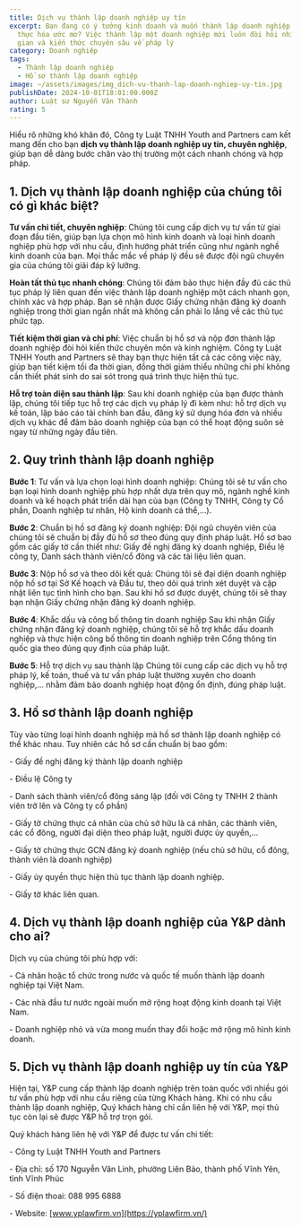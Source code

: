```yaml
---
title: Dịch vụ thành lập doanh nghiệp uy tín
excerpt: Bạn đang có ý tưởng kinh doanh và muốn thành lập doanh nghiệp để hiện
  thực hóa ước mơ? Việc thành lập một doanh nghiệp mới luôn đòi hỏi nhiều thời
  gian và kiến thức chuyên sâu về pháp lý
category: Doanh nghiệp
tags:
  - Thành lập doanh nghiệp
  - Hồ sơ thành lập doanh nghiệp
image: ~/assets/images/img_dich-vu-thanh-lap-doanh-nghiep-uy-tin.jpg
publishDate: 2024-10-01T18:01:00.000Z
author: Luật sư Nguyễn Văn Thành
rating: 5
---
```

Hiểu rõ những khó khăn đó, Công ty Luật TNHH Youth and Partners cam kết mang đến cho bạn **dịch vụ thành lập doanh nghiệp uy tín, chuyên nghiệp**, giúp bạn dễ dàng bước chân vào thị trường một cách nhanh chóng và hợp pháp.

## 1. Dịch vụ thành lập doanh nghiệp của chúng tôi có gì khác biệt?

**Tư vấn chi tiết, chuyên nghiệp**: Chúng tôi cung cấp dịch vụ tư vấn từ giai đoạn đầu tiên, giúp bạn lựa chọn mô hình kinh doanh và loại hình doanh nghiệp phù hợp với nhu cầu, định hướng phát triển cũng như ngành nghề kinh doanh của bạn. Mọi thắc mắc về pháp lý đều sẽ được đội ngũ chuyên gia của chúng tôi giải đáp kỹ lưỡng.

**Hoàn tất thủ tục nhanh chóng**: Chúng tôi đảm bảo thực hiện đầy đủ các thủ tục pháp lý liên quan đến việc thành lập doanh nghiệp một cách nhanh gọn, chính xác và hợp pháp. Bạn sẽ nhận được Giấy chứng nhận đăng ký doanh nghiệp trong thời gian ngắn nhất mà không cần phải lo lắng về các thủ tục phức tạp.

**Tiết kiệm thời gian và chi phí**: Việc chuẩn bị hồ sơ và nộp đơn thành lập doanh nghiệp đòi hỏi kiến thức chuyên môn và kinh nghiệm. Công ty Luật TNHH Youth and Partners sẽ thay bạn thực hiện tất cả các công việc này, giúp bạn tiết kiệm tối đa thời gian, đồng thời giảm thiểu những chi phí không cần thiết phát sinh do sai sót trong quá trình thực hiện thủ tục.

**Hỗ trợ toàn diện sau thành lập**: Sau khi doanh nghiệp của bạn được thành lập, chúng tôi tiếp tục hỗ trợ các dịch vụ pháp lý đi kèm như: hỗ trợ dịch vụ kế toán, lập báo cáo tài chính ban đầu, đăng ký sử dụng hóa đơn và nhiều dịch vụ khác để đảm bảo doanh nghiệp của bạn có thể hoạt động suôn sẻ ngay từ những ngày đầu tiên.

## 2. Quy trình thành lập doanh nghiệp

**Bước 1**: Tư vấn và lựa chọn loại hình doanh nghiệp: Chúng tôi sẽ tư vấn cho bạn loại hình doanh nghiệp phù hợp nhất dựa trên quy mô, ngành nghề kinh doanh và kế hoạch phát triển dài hạn của bạn (Công ty TNHH, Công ty Cổ phần, Doanh nghiệp tư nhân, Hộ kinh doanh cá thể,…).

**Bước 2**: Chuẩn bị hồ sơ đăng ký doanh nghiệp: Đội ngũ chuyên viên của chúng tôi sẽ chuẩn bị đầy đủ hồ sơ theo đúng quy định pháp luật. Hồ sơ bao gồm các giấy tờ cần thiết như: Giấy đề nghị đăng ký doanh nghiệp, Điều lệ công ty, Danh sách thành viên/cổ đông và các tài liệu liên quan.

**Bước 3**: Nộp hồ sơ và theo dõi kết quả: Chúng tôi sẽ đại diện doanh nghiệp nộp hồ sơ tại Sở Kế hoạch và Đầu tư, theo dõi quá trình xét duyệt và cập nhật liên tục tình hình cho bạn. Sau khi hồ sơ được duyệt, chúng tôi sẽ thay bạn nhận Giấy chứng nhận đăng ký doanh nghiệp.

**Bước 4**: Khắc dấu và công bố thông tin doanh nghiệp Sau khi nhận Giấy chứng nhận đăng ký doanh nghiệp, chúng tôi sẽ hỗ trợ khắc dấu doanh nghiệp và thực hiện công bố thông tin doanh nghiệp trên Cổng thông tin quốc gia theo đúng quy định của pháp luật.

**Bước 5**: Hỗ trợ dịch vụ sau thành lập Chúng tôi cung cấp các dịch vụ hỗ trợ pháp lý, kế toán, thuế và tư vấn pháp luật thường xuyên cho doanh nghiệp,… nhằm đảm bảo doanh nghiệp hoạt động ổn định, đúng pháp luật.

## 3. Hồ sơ thành lập doanh nghiệp

Tùy vào từng loại hình doanh nghiệp mà hồ sơ thành lập doanh nghiệp có thể khác nhau. Tuy nhiên các hồ sơ cần chuẩn bị bao gồm:

\-       Giấy đề nghị đăng ký thành lập doanh nghiệp

\-       Điều lệ Công ty

\-       Danh sách thành viên/cổ đông sáng lập (đối với Công ty TNHH 2 thành viên trở lên và Công ty cổ phần)

\-       Giấy tờ chứng thực cá nhân của chủ sở hữu là cá nhân, các thành viên, các cổ đông, người đại diện theo pháp luật, người được ủy quyền,…

\-       Giấy tờ chứng thực GCN đăng ký doanh nghiệp (nếu chủ sở hữu, cổ đông, thành viên là doanh nghiệp)

\-       Giấy ủy quyền thực hiện thủ tục thành lập doanh nghiệp.

\-       Giấy tờ khác liên quan.

## 4. Dịch vụ thành lập doanh nghiệp của Y&P dành cho ai?

Dịch vụ của chúng tôi phù hợp với:

\-       Cá nhân hoặc tổ chức trong nước và quốc tế muốn thành lập doanh nghiệp tại Việt Nam.

\-       Các nhà đầu tư nước ngoài muốn mở rộng hoạt động kinh doanh tại Việt Nam.

\-       Doanh nghiệp nhỏ và vừa mong muốn thay đổi hoặc mở rộng mô hình kinh doanh.

## 5. Dịch vụ thành lập doanh nghiệp uy tín của Y&P

Hiện tại, Y&P cung cấp thành lập doanh nghiệp trên toàn quốc với nhiều gói tư vấn phù hợp với nhu cầu riêng của từng Khách hàng. Khi có nhu cầu thành lập doanh nghiệp, Quý khách hàng chỉ cần liên hệ với Y&P, mọi thủ tục còn lại sẽ được Y&P hỗ trợ trọn gói.

Quý khách hàng liên hệ với Y&P để được tư vấn chi tiết:

\-      Công ty Luật TNHH Youth and Partners

\-      Địa chỉ: số 170 Nguyễn Văn Linh, phường Liên Bảo, thành phố Vĩnh Yên, tỉnh Vĩnh Phúc

\-      Số điện thoai: 088 995 6888

\-      Website: [www.yplawfirm.vn](https://yplawfirm.vn/)

